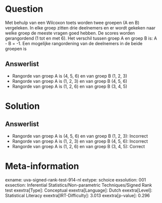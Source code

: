 Question
========

Met behulp van een Wilcoxon toets worden twee groepen (A en B)
vergeleken. In elke groep zitten drie deelnemers en er wordt gekeken
naar welke groep de meeste vragen goed hebben. De scores worden
gerangordend (1 tot en met 6). Het verschil tussen groep A en groep B
is: A - B = -1. Een mogelijke rangordening van de deelnemers in de beide
groepen is

Answerlist
----------

* Rangorde van groep A is (4, 5, 6) en van groep B (1, 2, 3)
* Rangorde van groep A is (1, 2, 3) en van groep B (4, 5, 6)
* Rangorde van groep A is (1, 2, 6) en van groep B (3, 4, 5)

Solution
========

Answerlist
----------

* Rangorde van groep A is (4, 5, 6) en van groep B (1, 2, 3): Incorrect
* Rangorde van groep A is (1, 2, 3) en van groep B (4, 5, 6): Incorrect
* Rangorde van groep A is (1, 2, 6) en van groep B (3, 4, 5): Correct

Meta-information
================
exname: uva-signed-rank-test-914-nl
extype: schoice
exsolution: 001
exsection: Inferential Statistics/Non-parametric Techniques/Signed Rank test
exextra[Type]: Conceptual
exextra[Language]: Dutch
exextra[Level]: Statistical Literacy
exextra[IRT-Difficulty]: 3.013
exextra[p-value]: 0.296
